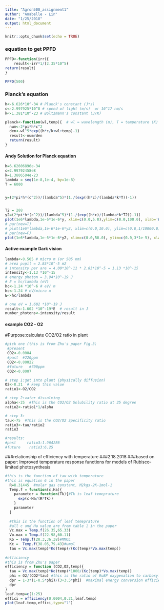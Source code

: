 ```yaml
---
title: "Agron508_assignment1"
author: "Anabelle - Lin"
date: "1/25/2018"
output: html_document
---
```


```r
knitr::opts_chunk$set(echo = TRUE)
```


### equation to get PPFD


```r
PPFD<-function(irr){
    result<-irr*1/(2.35*10^5)
return(result)
}

PPFD(500)
```

### Planck's equation 


```r
h<-6.626*10^-34 # Planck's constant (J*s)
c<-2.997925*10^8 # speed of light (m/s)  or 10^17 nm/s
k<-1.381*10^-23 # Boltzmann's constant (J/K)

planck<-function(wl,temp){  # wl = wavelength (m), T = temperature (K)
  num<-2*pi*h*c^2
  den<-wl^5*exp((h*c/k+wl+temp)-1)
  result<-num/den
  return(result)
}
```

#### Andy Solution for Planck equation

```r
h=6.62606896e-34
c=2.99792458e8
k=1.3806504e-23 
lambda = seq(1e-8,1e-4, by=1e-8)
T = 6000


y=(2*pi*h*(c^2))/(lambda^5)*(1./(exp((h*c)/(lambda*k*T))-1))


T2 = 288
y2=(2*pi*h*(c^2))/(lambda^5)*(1./(exp((h*c)/(lambda*k*T2))-1))
plot(1e6*lambda,1e-6*1e-6*y, xlim=c(0.0,5.0),ylim=c(0.0,100.0), xlab='Wavelength (um)', ylab='spectral emittance (MW/m2/um)')
# par(new=T)
# plot(1e6*lambda,1e-6*1e-6*y2, xlim=c(0.0,10.0), ylim=c(0.0,1/10000.0), xlab='', ylab='', axes=F)
# par(new=F)
plot(1e6*lambda,1e-6*1e-6*y2, xlim=c(0.0,50.0), ylim=c(0.0,3*1e-5), xlab='Wavelength (um)', ylab='spectral emittance (MW/m2/um)')
```


#### Active example Dark vision 

```r
lambda<-0.505 # micro m (or 505 nm)
# area pupil = 2.83*10^-5 m2
# intensity per are = 4.00*10^-11 * 2.83*10^-5 = 1.13 *10^-15
intensity<-1.13 *10^-15
# energy photon = 3.94*10^-19 J
# E = hc/lambda (eV)
hc<-1.24 *10^-6 # eV/ m
hc<-1.24 # eV/micro m
E<-hc/lambda 

# one eV = 1.602 *10^-19 J 
result<-1.602 *10^-19*E  # result in J
number_photons<-intensity/result
```



#### example CO2 - O2
#Purpose:calculate CO2/O2 ratio in plant
```r

#pick one (this is from Zhu's paper Fig.3)
 #present
 CO2<-0.0004 
 #past  #220ppm
 CO2<-0.00022
 #future   #700ppm
 CO2<-0.0007

# step 1:get into plant (physically diffusion)
O2<-0.21  # keep this value
ratio1<-O2/CO2

# step 2:water dissolving
alpha<-25  #This is the CO2/O2 Solubility ratio at 25 degree
ratio2<-ratio1*1/alpha  

# step 3:
tau<-75  #This is the CO2/O2 Specificity ratio 
ratio3<-tau/ratio2
ratio3

#results:
#past     ratio3:1.964286
#future    ratio3:6.25
```


###relationship of efficiency with temperature
###2.18.2018
###based on paper: Improved temperature response functions for models of Rubisco-limited photosynthesis

```r
#this is the function of tau with temperature
#this is equation 6 in the paper
  R=8.31445  #molar gas constant, M2kgs-2K-1mol-1
  Temp.f = function(c,Ha){
    parameter = function(Tk){#Tk is leaf temeprature
      exp(c-Ha/(R*Tk))
    }
    parameter
  }
  
  #this is the function of leaf temeprature
  #all c and Ha value are from table 1 in the paper
  Vc.max = Temp.f(26.35,65.33)
  Vo.max = Temp.f(22.98,60.11)
  Ko = Temp.f(20.3,36.38)#MMOL
  Kc =  Temp.f(38.05,79.43)#umol
  tau = Vc.max(temp)*Ko(temp)/(Kc(temp)*Vo.max(temp))
  
#efficiency
#this is from Zhu's paper
efficiency = function (CO2,O2,temp){
  tau = Vc.max(temp)*Ko(temp)*1000/(Kc(temp)*Vo.max(temp))
  phi = O2/(CO2*tau) #this is the ratio of RuBP oxygenation to carboxylation
  dpr = 1-3*(1-0.5*phi)/(3+3.5*phi)  #maximal energy conversion efficiency
  dpr
}
leaf.temp=c(1:25)
effici = efficiency(0.0004,0.21,leaf.temp)
plot(leaf.temp,effici,type="l")
```
